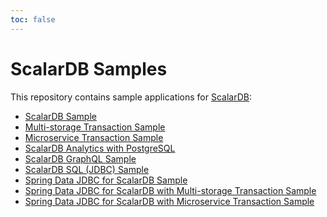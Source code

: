 ```yaml
---
toc: false
---
```


# ScalarDB Samples

This repository contains sample applications for [ScalarDB](https://github.com/scalar-labs/scalardb):

- [ScalarDB Sample](scalardb-sample/README.mdx)
- [Multi-storage Transaction Sample](multi-storage-transaction-sample/README.mdx)
- [Microservice Transaction Sample](microservice-transaction-sample/README.mdx)
- [ScalarDB Analytics with PostgreSQL](scalardb-analytics-postgresql-sample/README.mdx)
- [ScalarDB GraphQL Sample](scalardb-graphql-sample/README.mdx)
- [ScalarDB SQL (JDBC) Sample](scalardb-sql-jdbc-sample/README.mdx)
- [Spring Data JDBC for ScalarDB Sample](spring-data-sample/README.mdx)
- [Spring Data JDBC for ScalarDB with Multi-storage Transaction Sample](spring-data-multi-storage-transaction-sample/README.mdx)
- [Spring Data JDBC for ScalarDB with Microservice Transaction Sample](spring-data-microservice-transaction-sample/README.mdx)
